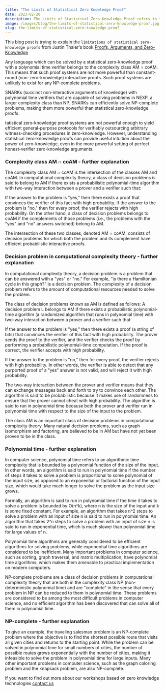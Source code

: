 ```yaml
---
title: "The Limits of Statistical Zero Knowledge Proof"
date: 2023-02-20
description: The Limits of Statistical Zero Knowledge Proof refers to the constraints on the power of statistical zero-knowledge proofs, which are less powerful than constant-round interactive proofs and are unlikely to exist for NP-complete problems.
image: /images/blog/the-limits-of-statistical-zero-knowledge-proof.jpg
slug: the-limits-of-statistical-zero-knowledge-proof
---
```


This blog post is trying to explain the `limitations of statistical zero-knowledge proofs` from Justin Thaler's book [Proofs, Arguments, and Zero-Knowledge](https://people.cs.georgetown.edu/jthaler/ProofsArgsAndZK.pdf)

Any language which can be solved by a statistical zero-knowledge proof with a polynomial time verifier belongs to the complexity class AM ∩ coAM. This means that such proof systems are not more powerful than constant-round (non-zero-knowledge) interactive proofs. Such proof systems are unlikely to exist for any NP-complete problems.

SNARKs (succinct non-interactive arguments of knowledge) with polynomial time verifiers that are capable of solving problems in NEXP, a larger complexity class than NP. SNARKs can efficiently solve NP-complete problems, making them more powerful than statistical zero-knowledge proofs.

tatistical zero-knowledge proof systems are not powerful enough to yield efficient general-purpose protocols for verifiably outsourcing arbitrary witness-checking procedures in zero-knowledge. However, understanding statistical zero-knowledge proofs can provide useful intuition about the power of zero-knowledge, even in the more powerful setting of perfect honest-verifier zero-knowledge arguments.

### Complexity class AM ∩ coAM - further explanation

The complexity class AM ∩ coAM is the intersection of the classes AM and coAM. In computational complexity theory, a class of decision problems is said to belong to AM if there exists a probabilistic polynomial-time algorithm with two-way interaction between a prover and a verifier such that:

If the answer to the problem is "yes," then there exists a proof that convinces the verifier of this fact with high probability.
If the answer to the problem is "no," then for every proof, the verifier rejects with high probability.
On the other hand, a class of decision problems belongs to coAM if the complements of those problems (i.e., the problems with the "yes" and "no" answers switched) belong to AM.

The intersection of these two classes, denoted AM ∩ coAM, consists of decision problems for which both the problem and its complement have efficient probabilistic interactive proofs.

### Decision problem in computational complexity theory - further explanation

In computational complexity theory, a decision problem is a problem that can be answered with a "yes" or "no." For example, "is there a Hamiltonian cycle in this graph?" is a decision problem. The complexity of a decision problem refers to the amount of computational resources needed to solve the problem.

The class of decision problems known as AM is defined as follows: A decision problem L belongs to AM if there exists a probabilistic polynomial-time algorithm (a randomized algorithm that runs in polynomial time) with two-way interaction between a prover and a verifier such that:

If the answer to the problem is "yes," then there exists a proof (a string of bits) that convinces the verifier of this fact with high probability. The prover sends the proof to the verifier, and the verifier checks the proof by performing a probabilistic polynomial-time computation. If the proof is correct, the verifier accepts with high probability.

If the answer to the problem is "no," then for every proof, the verifier rejects with high probability. In other words, the verifier is able to detect that any purported proof of a "yes" answer is not valid, and will reject it with high probability.

The two-way interaction between the prover and verifier means that they can exchange messages back and forth to try to convince each other. The algorithm is said to be probabilistic because it makes use of randomness to ensure that the prover cannot cheat with high probability. The algorithm is said to run in polynomial time because both the prover and verifier run in polynomial time with respect to the size of the input to the problem.

The class AM is an important class of decision problems in computational complexity theory. Many natural decision problems, such as graph isomorphism and factoring, are believed to be in AM but have not yet been proven to be in the class.

### Polynomial time - further explanation

In computer science, polynomial time refers to an algorithmic time complexity that is bounded by a polynomial function of the size of the input. In other words, an algorithm is said to run in polynomial time if the number of steps it takes to solve a problem is proportional to some polynomial of the input size, as opposed to an exponential or factorial function of the input size, which would take much longer to solve the problem as the input size grows.

Formally, an algorithm is said to run in polynomial time if the time it takes to solve a problem is bounded by O(n^k), where n is the size of the input and k is some fixed constant. For example, an algorithm that takes n^2 steps to solve a problem with an input of size n is said to run in polynomial time. An algorithm that takes 2^n steps to solve a problem with an input of size n is said to run in exponential time, which is much slower than polynomial time for large values of n.

Polynomial time algorithms are generally considered to be efficient algorithms for solving problems, while exponential time algorithms are considered to be inefficient. Many important problems in computer science, such as sorting, graph traversal, and matrix multiplication, have polynomial time algorithms, which makes them amenable to practical implementation on modern computers.

NP-complete problems are a class of decision problems in computational complexity theory that are both in the complexity class NP (non-deterministic polynomial time) and are "complete" in the sense that every problem in NP can be reduced to them in polynomial time. These problems are considered to be among the most difficult problems in computer science, and no efficient algorithm has been discovered that can solve all of them in polynomial time.

### NP-complete - further explanation

To give an example, the traveling salesman problem is an NP-complete problem where the objective is to find the shortest possible route that visits all given cities and returns to the starting point. While the problem can be solved in polynomial time for small numbers of cities, the number of possible routes grows exponentially with the number of cities, making it infeasible to solve the problem in polynomial time for large inputs. Many other important problems in computer science, such as the graph coloring problem and the knapsack problem, are also NP-complete.

If you want to find out more about our workshops based on zero knowledge technologies 
[contact us](/contact)








